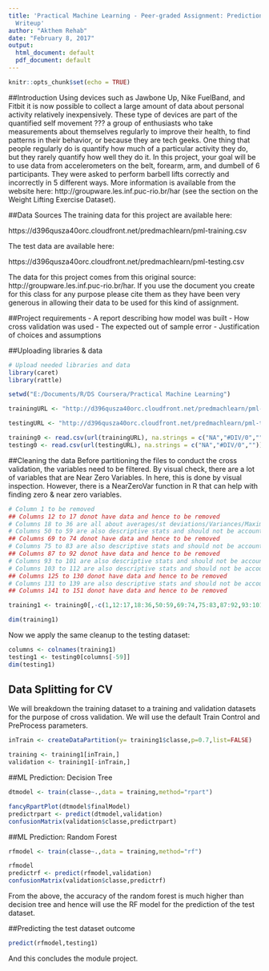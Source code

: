 ---
title: 'Practical Machine Learning - Peer-graded Assignment: Prediction Assignment
  Writeup'
author: "Akthem Rehab"
date: "February 8, 2017"
output:
  html_document: default
  pdf_document: default
---

```{r setup, include=FALSE}
knitr::opts_chunk$set(echo = TRUE)
```
##Introduction
Using devices such as Jawbone Up, Nike FuelBand, and Fitbit it is now possible to collect a large amount of data about personal activity relatively inexpensively. These type of devices are part of the quantified self movement ??? a group of enthusiasts who take measurements about themselves regularly to improve their health, to find patterns in their behavior, or because they are tech geeks. One thing that people regularly do is quantify how much of a particular activity they do, but they rarely quantify how well they do it. In this project, your goal will be to use data from accelerometers on the belt, forearm, arm, and dumbell of 6 participants. They were asked to perform barbell lifts correctly and incorrectly in 5 different ways. More information is available from the website here: http://groupware.les.inf.puc-rio.br/har (see the section on the Weight Lifting Exercise Dataset).

##Data Sources
The training data for this project are available here:

https://d396qusza40orc.cloudfront.net/predmachlearn/pml-training.csv

The test data are available here:

https://d396qusza40orc.cloudfront.net/predmachlearn/pml-testing.csv

The data for this project comes from this original source: http://groupware.les.inf.puc-rio.br/har. If you use the document you create for this class for any purpose please cite them as they have been very generous in allowing their data to be used for this kind of assignment.

##Project requirements
- A report describing how model was built
- How cross validation was used
- The expected out of sample error
- Justification of choices and assumptions

##Uploading libraries & data 
```{r libraries}
# Upload needed libraries and data
library(caret)
library(rattle)
```

```{r data}
setwd("E:/Documents/R/DS Coursera/Practical Machine Learning")

trainingURL <- "http://d396qusza40orc.cloudfront.net/predmachlearn/pml-training.csv"

testingURL <- "http://d396qusza40orc.cloudfront.net/predmachlearn/pml-testing.csv"

training0 <- read.csv(url(trainingURL), na.strings = c("NA","#DIV/0",""))
testing0 <- read.csv(url(testingURL), na.strings = c("NA","#DIV/0",""))
```

##Cleaning the data
Before partitioning the files to conduct the cross validation, the variables need to be filtered. By visual check, there are a lot of variables that are Near Zero Variables. In here, this is done by visual inspection. However, there is a NearZeroVar function in R that can help with finding zero & near zero variables.

```{r tidyingdata}
# Column 1 to be removed
## Columns 12 to 17 donot have data and hence to be removed
# Columns 18 to 36 are all about averages/st deviations/Variances/Maximum/etc. and hence are redundant and should not be accounted for in the model
# Columns 50 to 59 are also descriptive stats and should not be accounted for in the model
## Columns 69 to 74 donot have data and hence to be removed
# Columns 75 to 83 are also descriptive stats and should not be accounted for in the model
## Columns 87 to 92 donot have data and hence to be removed
# Columns 93 to 101 are also descriptive stats and should not be accounted for in the model
# Columns 103 to 112 are also descriptive stats and should not be accounted for in the model
## Columns 125 to 130 donot have data and hence to be removed
# Columns 131 to 139 are also descriptive stats and should not be accounted for in the model
## Columns 141 to 151 donot have data and hence to be removed

training1 <- training0[,-c(1,12:17,18:36,50:59,69:74,75:83,87:92,93:101,103:112, 125:130,131:139,141:150)] #remove the columns as stated above.

dim(training1)
```

Now we apply the same cleanup to the testing dataset:

```{r testtidying}
columns <- colnames(training1)
testing1 <- testing0[columns[-59]]
dim(testing1)
```

## Data Splitting for CV
We will breakdown the training dataset to a training and validation datasets for the purpose of cross validation. We will use the default Train Control and PreProcess parameters.
```{r crossvalidation}
inTrain <- createDataPartition(y= training1$classe,p=0.7,list=FALSE)

training <- training1[inTrain,]
validation <- training1[-inTrain,]
```

##ML Prediction: Decision Tree
```{r DT}
dtmodel <- train(classe~.,data = training,method="rpart")

fancyRpartPlot(dtmodel$finalModel)
predictrpart <- predict(dtmodel,validation)
confusionMatrix(validation$classe,predictrpart)
```

##ML Prediction: Random Forest
```{r rf, cache=TRUE}
rfmodel <- train(classe~.,data = training,method="rf")

rfmodel
predictrf <- predict(rfmodel,validation)
confusionMatrix(validation$classe,predictrf)
```
From the above, the accuracy of the random forest is much higher than decision tree and hence will use the RF model for the prediction of the test dataset.

##Predicting the test dataset outcome

```{r predicttest}
predict(rfmodel,testing1)
```

And this concludes the module project.